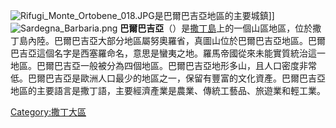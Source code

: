 {{unreferenced|time=2015-12-29T02:21:54+00:00}}
[[File:Rifugi_Monte_Ortobene_018.JPG|thumb]]是巴爾巴吉亞地區的主要城鎮]]
[[File:Sardegna_Barbaria.png|thumbnail]]
'''巴爾巴吉亞'''（{{lang-sc|Barbàgia}}）是[[撒丁島|撒丁島]]上的一個山區地區，位於撒丁島內陸。巴爾巴吉亞大部分地區屬努奧羅省，真圖山位於巴爾巴吉亞地區。巴爾巴吉亞這個名字是西塞羅命名，意思是蠻夷之地。羅馬帝國從來未能實質統治這一地區。巴爾巴吉亞一般被分為四個地區。巴爾巴吉亞地形多山，且人口密度非常低。巴爾巴吉亞是歐洲人口最少的地區之一，保留有豐富的文化資產。巴爾巴吉亞地區的主要語言是撒丁語，主要經濟產業是農業、傳統工藝品、旅遊業和輕工業。
{{coord|40|9.2|scale:500000|display=title}}
[[Category:撒丁大區|Category:撒丁大區]]